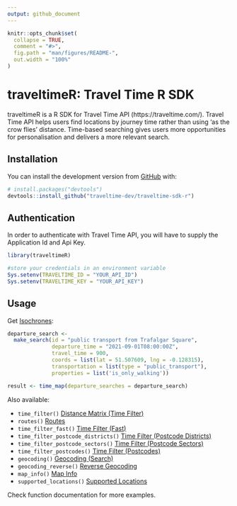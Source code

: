 ```yaml
---
output: github_document
---
```


<!-- README.md is generated from README.Rmd. Please edit that file -->

```r
knitr::opts_chunk$set(
  collapse = TRUE,
  comment = "#>",
  fig.path = "man/figures/README-",
  out.width = "100%"
)
```

# traveltimeR: Travel Time R SDK

<!-- badges: start -->
<!-- badges: end -->

traveltimeR is a R SDK for Travel Time API (https://traveltime.com/). Travel Time API helps users find locations by journey time rather than using ‘as the crow flies’ distance. Time-based searching gives users more opportunities for personalisation and delivers a more relevant search.

## Installation

You can install the development version from [GitHub](https://github.com/) with:

``` r
# install.packages("devtools")
devtools::install_github("traveltime-dev/traveltime-sdk-r")
```

## Authentication

In order to authenticate with Travel Time API, you will have to supply the Application Id and Api Key. 

```r
library(traveltimeR)

#store your credentials in an environment variable
Sys.setenv(TRAVELTIME_ID = "YOUR_API_ID")
Sys.setenv(TRAVELTIME_KEY = "YOUR_API_KEY")
```

## Usage

Get [Isochrones](https://traveltime.com/docs/api/reference/isochrones):

```r

departure_search <-
  make_search(id = "public transport from Trafalgar Square",
              departure_time = "2021-09-01T08:00:00Z",
              travel_time = 900,
              coords = list(lat = 51.507609, lng = -0.128315),
              transportation = list(type = "public_transport"),
              properties = list('is_only_walking'))

result <- time_map(departure_searches = departure_search)

```

Also available:

* `time_filter()` [Distance Matrix (Time Filter)](https://traveltime.com/docs/api/reference/distance-matrix)
* `routes()` [Routes](https://traveltime.com/docs/api/reference/routes)
* `time_filter_fast()` [Time Filter (Fast)](https://traveltime.com/docs/api/reference/time-filter-fast)
* `time_filter_postcode_districts()` [Time Filter (Postcode Districts)](https://traveltime.com/docs/api/reference/postcode-district-filter)
* `time_filter_postcode_sectors()` [Time Filter (Postcode Sectors)](https://traveltime.com/docs/api/reference/postcode-sector-filter)
* `time_filter_postcodes()` [Time Filter (Postcodes)](https://traveltime.com/docs/api/reference/postcode-search)
* `geocoding()` [Geocoding (Search)](https://traveltime.com/docs/api/reference/geocoding-search)
* `geocoding_reverse()` [Reverse Geocoding](https://traveltime.com/docs/api/reference/geocoding-reverse)
* `map_info()` [Map Info](https://traveltime.com/docs/api/reference/map-info)
* `supported_locations()` [Supported Locations](https://traveltime.com/docs/api/reference/supported-locations)

Check function documentation for more examples.


